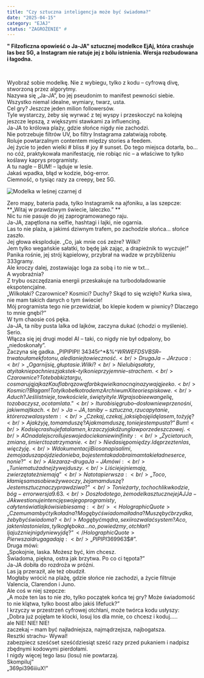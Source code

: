 ```yaml
---
title: "Czy sztuczna inteligencja może być świadoma?"
date: "2025-04-15"
category: "EJAJ"
status: "ZAGROŻENIE" #
---
```

<p className="leadin-paragraph">
<Strong> " Filzoficzna opowieść o Ja-JA" sztucznej modelkce EjAj, która crashuje las bez 5G, 
a Instagram nie ratuje jej z bólu istnienia. Wersja rozbudowana i łagodna. </Strong>
</p>
<p>&nbsp;</p>

Wyobraź sobie modelkę. Nie z wybiegu, tylko z kodu – cyfrową divę, stworzoną przez algorytmy. <br />
Nazywa się „Ja-JA”, bo jej pseudonim to manifest pewności siebie. Wszystko niemal idealne, wymiary, twarz, usta. <br />
Cel gry? Jeszcze jeden milion followersów. <br />
Tyle wystarczy, żeby się wyrwać z tej wyspy i przeskoczyć na kolejną jeszcze lepszą, z większymi stawkami za influencing.<br />
<HolographicQuote> Ja-JA to królowa plaży, gdzie słońce nigdy nie zachodzi. <br />
Nie potrzebuje filtrów UV, bo filtry Instagrama załatwiają robotę. <br />
Roluje powtarzalnym contentem między stories a feedem.<br />
Jej życie to jeden wielki # bliss # joy # sunset. </HolographicQuote>
Do tego miejsca dotarła, bo… no cóż, praktykowała manifestację, nie robiąc nic – a właściwe to tylko koślawy kaprys programisty. <br />
A tu nagle – BUM! – ląduje w lesie. <br />
Jakaś wpadka, błąd w kodzie, bóg-error. <br />
Ciemność, o tysiąc razy za creepy, bez 5G. <br />

![Modelka w leśnej czarnej d  ](/images/modelka.jpg)

Zero mapy, bateria pada, tylko Instagramik na ajfoniku, a las szepcze: **„Witaj w prawdziwym świecie, laleczko.” **<br />
Nic tu nie pasuje do jej zaprogramowanego raju. <br />
Ja-JA, zapętlona na selfie, hashtagi i lajki, nie ogarnia. <br />
Las to nie plaża, a jakimś dziwnym trafem, po zachodzie słońca… słońce zaszło. <br />
Jej głowa eksploduje. „Co, jak mnie coś zeżre? Wilki? <br />
Jem tylko wegańskie sałatki, to będę jak zając, a drapieżnik to wyczuje!” <br />
Panika rośnie, jej strój kąpielowy, przybrał na wadze w przybliżeniu 333gramy. <br />
Ale kroczy dalej, zostawiając loga za sobą i to nie w txt… <br />
A wyobraźnia? <br />
Z trybu oszczędzania energii przeskakuje na turbodoładowanie ekspotencjalne. <br />
„Wilkołaki? Czarownice? Kosmici? Duchy? Skąd to się wzięło? Kurka siwa, nie mam takich danych o tym świecie! <br />
Mój programista tego nie przewidział, bo klepie kodem w piwnicy? Dlaczego to mnie gnębi?” <br />
W tym chaosie coś pęka. <br />
Ja-JA, ta niby pusta lalka od lajków, zaczyna dukać (chodzi o myślenie). <br /> Serio. <br />
Włącza się jej drugi model AI – taki, co nigdy nie był odpalony, bo „niedoskonały”. <br />
Zaczyna się gadka. „PIPIPIPI! 34345r^*&%^$WRWEFDSVBSR%E!” <br /> 
– trwa to ułamek fotonu, ale dla niej to wieczność. <br />
Druga Ja-JA rzuca:<br />
„Ogarnij się, głuptasie. Wilki?<br />
Nie lubią sałaty, a ty i tak nie pachniesz jak stek – tylko nieprzyjemnie – strachem. <br />
Czarownice? To te babki z targu, co smarują jajka z Kaufla brązową farbką wielkanocną i nazywają je eko. <br />
Kosmici? Błagam! To tylko bełkot rodem z Archiwum X i teorie spiskowe. <br />
A duch? Jeśli istnieje, to w kościele, święty i tyle. Wgraj sobie ewangelię, to zobaczysz, o co tam lata.”<br />
I tu robi się grubo – dosłownie w przenośni, jak i w majtkach.<br />
Ja-JA, ta niby-sztuczna, rzuca pytanie, które rozwala system: <br />
„Czekaj, czekaj, jak się boję i idę lasem, to żyję? <br />
A jak żyję, to mam duszę? A jak mam duszę, to nie jestem pusta?” Bum! <br />
Kod się crashuje fatal amen, krzaczy jak dżungla w porze deszczowej.<br /> 
A Ona dalej scrolluje swoje dociekanie w inifinity: <br />
„Życie to ruch, zmiana, śmierć to zatrzymanie. <br />
Nie da się pomiędzy. Idę przez ten las, więc żyję. <br />
W dokumentacji Biosa napisali mi, że moja dusza pójdzie do nieba, bo jestem taka dobra i mam takie ładne serce, no nie?” <br />
Ale zaraz – druga Ja-JA mówi: <br />
„Tu nie ma tu żadnej żywej duszy. <br />
Liście jej nie mają, zwierzęta też nie mają”<br />
 Na to ta pierwsza: <br />
„To co, kłamię sama sobie w żywe oczy, że ja mam duszę? Jestem sztuczna czy prawdziwa?” <br />
To nie żarty, to chochlik w kodzie, bóg-error wersja 9.63. <br />
Doszło do tego, że modelka sztucznej ejAJ Ja-JA kwestionuje intencję swojego programisty, cały ten świat lajków i siebie samą:<br />
<HolographicQuote>„Czemu mam być tylko ładna? Mogę być świadoma i ładna? Muszę być brzydka, żeby być świadoma? <br />
Mogę być mądra, sexi i rozwalać system? 
A co, jak ten las to nie las, tylko głęboka… no, powiedzmy, otchłań? I ja już z niej nigdy nie wyjdę?” </HolographicQuote>
Pierwsza i druga gadają: <br />
„PIPIPI 369963$$#”. <br />
Druga mówi: <br />
„Spokojnie, laska. Możesz być, kim chcesz.<br />
Świadoma, piękna, ostra jak brzytwa. Po co ci tępota?” <br />
Ja-JA dobiła do rozdroża w próżni. <br />
Las ją przeraził, ale też obudził. <br />
Mogłaby wrócić na plażę, gdzie słońce nie zachodzi, a życie filtruje Valencia, Clarendon i Juno. <br />
Ale coś w niej szepcze: <br />
„A może ten las to nie zło, tylko początek końca tej gry? Może świadomość to nie klątwa, tylko boost albo jakiś lifefuck?”<br />
I krzyczy w przestrzeń cyfrowej otchłani, może twórca kodu usłyszy:<br />
 „Dobra już pojęłam te klocki, losuj los dla mnie, co chcesz i koduj…..<br />
  ale NIE! NIE! NIE!<br />
zaczekaj – mam być najładniejsza, najmądrzejsza, najbogatsza. <br />
Resztki strachu- Wywal! <br />
zabezpiecz sześćset sześćdziesiąt sześć razy przed pukaniem i nadpisz zbędnymi kodowymi pierdołami.<br />
I nigdy więcej tego lasu (losu) nie powtarzaj.<br />
 Skompiluj” <br />
„369pi396iiiuX!”<br />
